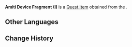 {{Item Infobox
|id           = 120003
|image        = Item Amiti Device Fragment (I).png
|type         = Quest Items
|description  = A fragment of an ancient ruin device. It is believed that when completed, this device can be used to open the cabin door of a Ruin Golem.
|source1      = [[Vimana Agama: Royinjan's Chapter]]
}}
'''Amiti Device Fragment (I)''' is a [[Quest Item]] obtained from the {{Quest|Vimana Agama: Royinjan's Chapter}}.

==Other Languages==
{{Other Languages
|en      = Amiti Device Fragment (I)
|zhs     = 阿麦塔机关的碎片・其一
|zhs_rm  = Āmàitǎ Jīguān de Suìpiàn - Qí Yī
|zht     = 阿麥塔機關的碎片・其一
|zht_rm  = Āmàitǎ Jīguān de Suìpiàn - Qí Yī
|ja      = アミティ装置の欠片・其の一
|ja_rm   = Amiti Souchi no Kakera - Sono ichi
|ko      = 아미티 장치 조각・첫 번째
|ko_rm   = Amati Jangchi Jogak - Cheot Beonjjae
|es      = Fragmento del dispositivo del amiti (I)
|fr      = Fragment du mécanisme d'Amiti I
|ru      = Фрагмент механизма Амити I
|th      = ชิ้นส่วนอุปกรณ์ Amiti (I)
|th_rm   = 
|vi      = Mảnh Cơ Quan Amiti I
|de      = Fragment der Amiti-Vorrichtung I
|id      = Pecahan Perangkat Amiti (I)
|pt      = Fragmento do Mecanismo Ametta - I
|tr      = Amati Cihazı Parçası (I)
|it      = Frammento del Dispositivo Amiti (I)
}}

==Change History==
{{Change History|3.0}}